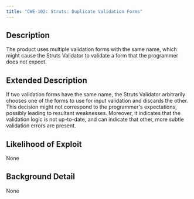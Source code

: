 ```yaml
---
title: "CWE-102: Struts: Duplicate Validation Forms"
---
```


## Description
The product uses multiple validation forms with the same name, which might cause the Struts Validator to validate a form that the programmer does not expect.

## Extended Description
If two validation forms have the same name, the Struts Validator arbitrarily chooses one of the forms to use for input validation and discards the other. This decision might not correspond to the programmer's expectations, possibly leading to resultant weaknesses. Moreover, it indicates that the validation logic is not up-to-date, and can indicate that other, more subtle validation errors are present.

## Likelihood of Exploit
None

## Background Detail
None
        